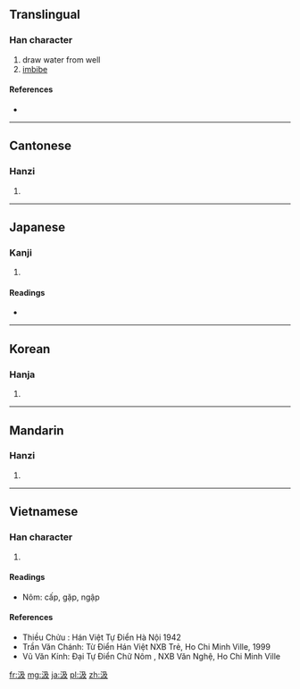 ==Translingual==

===Han character===
{{Han char|rn=85|rad=水|as=04|sn=7|four=37147|canj=ENHE|ids=⿰氵及}}

# draw water from well
# [[imbibe]]

====References====
* {{Han ref|kx=0608.030|dkj=17163|dj=1001.070|hdz=31554.010|uh=6C72|ud=27762|bh=A856|bd=43094}}

----

==Cantonese==

===Hanzi===
{{yue-hanzi|jyut=|y=kap1}}

# {{defn|lang=yue|sort=水04}}

----

==Japanese==

===Kanji===
{{ja-kanji|grade=|rs=水04}}

# {{defn|lang=ja|sort=水04}}

====Readings====
* {{ja-readings|on=[[きゅう]] (kyū)|kun=[[くむ]] (kumu)}}

----

==Korean==

===Hanja===
{{ko-hanja|hangeul=급|eumhun=|rv=geup|mr=kŭp|y=kup}}

# {{defn|lang=ko|sort=水04}}

----

==Mandarin==

===Hanzi===
{{cmn-hanzi|pin=[[jí]] ([[ji2]])|wg=chi<sup>2</sup>}}

# {{defn|lang=cmn|sort=水04}}

----

==Vietnamese==

===Han character===
{{vi-hantu|cấp|rs=水04}}

# {{defn|lang=vi|sort=水04}}

====Readings====
* Nôm: cấp, gặp, ngập

====References====
* Thiều Chửu : Hán Việt Tự Điển Hà Nội 1942
* Trần Văn Chánh: Từ Điển Hán Việt NXB Trẻ, Ho Chi Minh Ville, 1999
* Vũ Văn Kính: Đại Tự Điển Chữ Nôm , NXB Văn Nghệ, Ho Chi Minh Ville

[[fr:汲]]
[[mg:汲]]
[[ja:汲]]
[[pl:汲]]
[[zh:汲]]